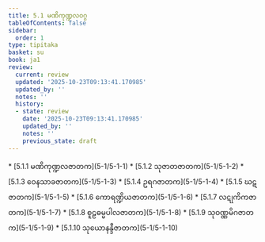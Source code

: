 ```yaml
---
title: 5.1 မဏိကုဏ္ဍလဝဂ္ဂ
tableOfContents: false
sidebar:
  order: 1
type: tipitaka
basket: su
book: ja1
review:
  current: review
  updated: '2025-10-23T09:13:41.170985'
  updated_by: ''
  notes: ''
  history:
  - state: review
    date: '2025-10-23T09:13:41.170985'
    updated_by: ''
    notes: ''
    previous_state: draft
---
```



<ReviewStatus review={frontmatter.review} showDetails={true} />

<HypothesisAnnotation frontmatter={frontmatter} />

<DynamicBreadcrumb />



<TableOfContents book="ja1" section="5.1">
* [5.1.1 မဏိကုဏ္ဍလဇာတက](5-1/5-1-1)
* [5.1.2 သုဇာတဇာတက](5-1/5-1-2)
* [5.1.3 ဝေနသာခဇာတက](5-1/5-1-3)
* [5.1.4 ဥရဂဇာတက](5-1/5-1-4)
* [5.1.5 ဃဋဇာတက](5-1/5-1-5)
* [5.1.6 ကောရဏ္ဍိယဇာတက](5-1/5-1-6)
* [5.1.7 လဋုကိကဇာတက](5-1/5-1-7)
* [5.1.8 စူဠဓမ္မပါလဇာတက](5-1/5-1-8)
* [5.1.9 သုဝဏ္ဏမိဂဇာတက](5-1/5-1-9)
* [5.1.10 သုယောနန္ဒီဇာတက](5-1/5-1-10)
</TableOfContents>